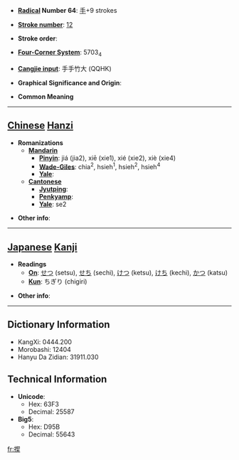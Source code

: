 * '''[[Wiktionary:Chinese radical index| Radical]] Number 64''': [[Wiktionary:Chinese radical index 手|手]]+9 strokes

* '''[[Wiktionary:Chinese total strokes index|Stroke number]]''': [[Wiktionary:Chinese total strokes index 12|12]]

* '''Stroke order''': 

* '''[[Wiktionary:Chinese four corner index|Four-Corner System]]''': 5703<sub>4</sub>

* '''[[Wiktionary:Chinese Cangjie index|Cangjie input]]''': 手手竹大 (QQHK)

* '''Graphical Significance and Origin''': 

* '''Common Meaning'''

----

== [[Chinese]] [[Hanzi]] ==

* '''Romanizations'''
** '''[[Mandarin]]'''
*** '''[[Pinyin]]''': jiá (jia2), xiē (xie1), xié (xie2), xiè (xie4)
*** '''[[Wade-Giles]]''': chia<sup>2</sup>, hsieh<sup>1</sup>, hsieh<sup>2</sup>, hsieh<sup>4</sup>
*** '''[[Yale]]''': 
** '''[[Cantonese]]'''
*** '''[[Jyutping]]''':
*** '''[[Penkyamp]]''': 
*** '''[[Yale]]''': se2

* '''Other info''': 

----

== [[Japanese]] [[Kanji]] ==

* '''Readings'''
** '''[[On]]''': [[せつ]] (setsu), [[せち]] (sechi), [[けつ]] (ketsu), [[けち]] (kechi), [[かつ]] (katsu)
** '''[[Kun]]''': ちぎり (chigiri)

* '''Other info''':  

----

== Dictionary Information ==

* KangXi: 0444.200
* Morobashi: 12404
* Hanyu Da Zidian: 31911.030

== Technical Information ==

* '''Unicode''':
** Hex: 63F3
** Decimal: 25587
* '''Big5''':
** Hex: D95B
** Decimal: 55643

[[fr:揳]]
